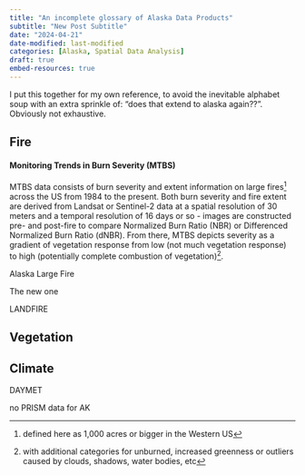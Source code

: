 ```yaml
---
title: "An incomplete glossary of Alaska Data Products"
subtitle: "New Post Subtitle"
date: "2024-04-21"
date-modified: last-modified
categories: [Alaska, Spatial Data Analysis]
draft: true
embed-resources: true
---
```


I put this together for my own reference, to avoid the inevitable alphabet soup with an extra sprinkle of: "does that extend to alaska again??". Obviously not exhaustive.

## Fire

#### Monitoring Trends in Burn Severity (MTBS)

MTBS data consists of burn severity and extent information on large fires[^1] across the US from 1984 to the present. Both burn severity and fire extent are derived from Landsat or Sentinel-2 data at a spatial resolution of 30 meters and a temporal resolution of 16 days or so - images are constructed pre- and post-fire to compare Normalized Burn Ratio (NBR) or Differenced Normalized Burn Ratio (dNBR). From there, MTBS depicts severity as a gradient of vegetation response from low (not much vegetation response) to high (potentially complete combustion of vegetation)[^2].

[^1]: defined here as 1,000 acres or bigger in the Western US

[^2]: with additional categories for unburned, increased greenness or outliers caused by clouds, shadows, water bodies, etc

Alaska Large Fire

The new one

LANDFIRE

## Vegetation

## Climate

DAYMET

no PRISM data for AK
